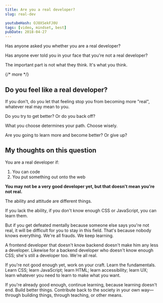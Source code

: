 ```yaml
---
title: Are you a real developer?
slug: real-dev

youtubeHash: OJ8XSekFJ0U
tags: [video, mindset, best]
pubDate: 2018-04-27
---
```


Has anyone asked you whether you are a real developer?

Has anyone ever told you in your face that you're not a real developer?

The important part is not what they think. It's what you think.

{/* more */}

## Do you feel like a real developer?

If you don't, do you let that feeling stop you from becoming more "real", whatever real may mean to you.

Do you try to get better? Or do you back off?

What you choose determines your path. Choose wisely.

Are you going to learn more and become better? Or give up?

## My thoughts on this question

You are a real developer if:

1. You can code
2. You put something out onto the web

**You may not be a very good developer yet, but that doesn't mean you're not real.**

The ability and attitude are different things.

If you lack the ability, if you don't know enough CSS or JavaScript, you can learn them.

But if you get defeated mentally because someone else says you're not real, it will be difficult for you to stay in this field. That's because nobody knows everything. We're all frauds. We keep learning.

A frontend developer that doesn't know backend doesn't make him any less a developer. Likewise for a backend developer who doesn't know enough CSS; she's still a developer too. We're all real.

If you're not good enough yet, work on your craft. Learn the fundamentals. Learn CSS; learn JavaScript; learn HTML; learn accessibility; learn UX; learn whatever you need to learn to make what you want.

If you're already good enough, continue learning, because learning doesn't end. Build better things. Contribute back to the society in your own way—through building things, through teaching, or other means.
